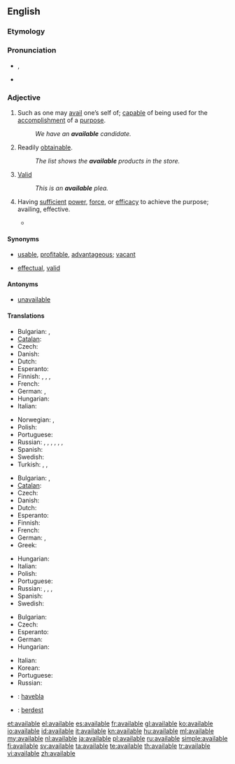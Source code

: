 ==English==

===Etymology===

{{suffix|avail|able}}

===Pronunciation===
* {{IPA|/əˈveɪləb(ə)l/}}, {{SAMPA|/@'veIl@b(@)l/}}
* {{audio|en-us-available.ogg|Audio (US)}}

===Adjective===
{{en-adj}}

# Such as one may [[avail]] one’s self of; [[capable]] of being used for the [[accomplishment]] of a [[purpose]].
#: ''We have an '''available''' candidate.''
# Readily [[obtainable]].
#: ''The list shows the '''available''' products in the store.''
# {{legal}} [[valid|Valid]]
#: ''This is an '''available''' plea.''
# {{archaic}} Having [[sufficient]] [[power]], [[force]], or [[efficacy]] to achieve the purpose; availing, effective.
#* {{quote-book|title=Proceedings - Institution of Mechanical Engineers|section=canal Boat Propulsion|author=Henry Banroft|passage=The different navigations she had to pass through for this purpose were such that only an independent method of propulsion would be available.|year=1897}}

====Synonyms====
* {{sense|such as can be availed of}} [[usable]], [[profitable]], [[advantageous]]; [[vacant]] {{qualifier|of a location}}
* {{sense|legally valid}} [[effectual]], [[valid]]

====Antonyms====
* {{sense|such as can be availed of}} [[unavailable]]

====Translations====
{{trans-top|ready for use}}
* Bulgarian: {{t|bg|годен}},  {{t|bg|полезен}}
* [[Catalan]]: {{t|ca|disponible }}
* Czech: {{t|cs|k dispozici}}
* Danish: {{t|da|tilgængelig}}
* Dutch: {{t+|nl|beschikbaar}}
* Esperanto: {{t-|eo|preta|xs=Esperanto}}
* Finnish: {{t|fi|käytettävä}}, {{t|fi|käytettävissä}} {{t+|fi|oleva}}, {{t-|fi|saatavilla}}, {{t-|fi|käsillä}}
* French: {{t+|fr|disponible}}
* German: {{t+|de|verfügbar}}, {{t+|de|disponibel}}
* Hungarian: {{t|hu|rendelkezésre álló}}
* Italian: {{t+|it|disponibile}}
{{trans-mid}}
* Norwegian: {{t|no|tilgjengelig}},  {{t|no|tilgjengelige|p}}
* Polish: {{t+|pl|wolny|m}}
* Portuguese: {{t+|pt|disponível}}
* Russian: {{t|ru|доступный|tr=dostúpnyj|sc=Cyrl}}, {{t|ru|наличный|tr=nalíčnyj|sc=Cyrl}}, {{t|ru|распоряжение|tr=iméjuščijsja v rasporjažénii|alt=(имеющийся) в распоряжении|sc=Cyrl}}, {{t|ru|наличие|tr=iméjuščijsja v nalíčii|alt=(имеющийся) в наличии|sc=Cyrl}}, {{t|ru|подходящий|tr=podxodjáščij|sc=Cyrl}}, {{t|ru|годный|tr=gódnyj|sc=Cyrl}}, {{t|ru|пригодный|tr=prigódnyj|sc=Cyrl}}
* Spanish: {{t+|es|disponible}}
* Swedish: {{t+|sv|tillgänglig}}
* Turkish: {{t+|tr|var}},  {{t|tr|mevcut}},  {{t|tr|kullanıma hazır}}
{{trans-bottom}}

{{trans-top|readily obtainable}}
* Bulgarian: {{t|bg|наличен}},  {{t|bg|разполагаем}}
* [[Catalan]]: {{t|ca|disponible }}
* Czech: {{t-|cs|dostupný|m}}
* Danish: {{t|da|tilgængelig}}
* Dutch: {{t+|nl|beschikbaar}}
* Esperanto: {{t-|eo|havebla|xs=Esperanto}}
* Finnish: {{t-|fi|saatavilla}} {{t+|fi|oleva}}
* French: {{t+|fr|disponible}}
* German: {{t+|de|verfügbar}}, {{t+|de|disponibel}}
* Greek: {{t+|el|διαθέσιμος|f|tr=diathésimos}}
{{trans-mid}}
* Hungarian: {{t+|hu|kapható}}
* Italian: {{t+|it|disponibile}}
* Polish: {{t+|pl|dostępny|m}}
* Portuguese: {{t+|pt|disponível}}
* Russian: {{t+|ru|доступный|m|tr=dostúpnyj}}, {{t|ru|наличный|tr=nalíčnyj|sc=Cyrl}}, {{t|ru|распоряжение|tr=iméjuščijsja v rasporjažénii|alt=(имеющийся) в распоряжении|sc=Cyrl}}, {{t|ru|наличие|tr=iméjuščijsja v nalíčii|alt=(имеющийся) в наличии|sc=Cyrl}}
* Spanish: {{t+|es|disponible}}
* Swedish: {{t+|sv|tillgänglig}}
{{trans-bottom}}

{{trans-top|having sufficient power or efficacy; valid}}
* Bulgarian: {{t+|bg|валиден}}
* Czech: {{t|cs|platný}}
* Esperanto: {{t-|eo|valida|xs=Esperanto}}
* German: {{t|de|gültig}}
* Hungarian: {{t+|hu|érvényes}}
{{trans-mid}}
* Italian: {{t+|it|valido}}
* Korean: {{t|ko|유효한|tr=yuhyohan|sc=Kore}}
* Portuguese: {{t+|pt|válido}}
* Russian: {{t|ru|действительный|tr=dejstvítel’nyj|sc=Cyrl}}
{{trans-bottom}}

{{checktrans-top}}
* {{ttbc|eo}}: [[havebla]]
{{trans-mid}}
* {{ttbc|ku}}: [[berdest]]
{{trans-bottom}}

[[et:available]]
[[el:available]]
[[es:available]]
[[fr:available]]
[[gl:available]]
[[ko:available]]
[[io:available]]
[[id:available]]
[[it:available]]
[[kn:available]]
[[hu:available]]
[[ml:available]]
[[my:available]]
[[nl:available]]
[[ja:available]]
[[pl:available]]
[[ru:available]]
[[simple:available]]
[[fi:available]]
[[sv:available]]
[[ta:available]]
[[te:available]]
[[th:available]]
[[tr:available]]
[[vi:available]]
[[zh:available]]